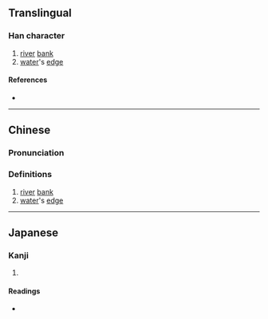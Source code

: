 {{character info/new}}
==Translingual==

===Han character===
{{Han char|rn=85|rad=水|as=07|sn=10|four=33134|canj=EIOK|ids=⿰氵矣}}

# [[river]] [[bank]]
# [[water]]'s [[edge]]

====References====
* {{Han ref|kx=0627.070|dkj=17546|dj=1029.110|hdz=31636.090|uh=6D98|ud=28056|bh=D25D|bd=53853}}

----

==Chinese==
{{zh-forms}}

===Pronunciation===
{{zh-pron
|m=sì
|c=zi6
|mc=y
|oc=y
|ma=
|cat=n
}}

===Definitions===
{{zh-hanzi}}

# [[river]] [[bank]]
# [[water]]'s [[edge]]

----

==Japanese==

===Kanji===
{{ja-kanji|grade=|rs=水07}}

# {{rfdef|ja|sort=水07}}

====Readings====
* {{ja-readings|on=[[し]] (shi), [[じ]] (ji)|kun=[[ほとり]] (hotori)}}